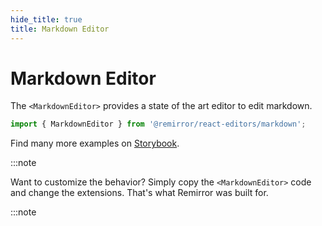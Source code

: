 ```yaml
---
hide_title: true
title: Markdown Editor
---
```



# Markdown Editor

The `<MarkdownEditor>` provides a state of the art editor to edit markdown.

```ts
import { MarkdownEditor } from '@remirror/react-editors/markdown';
```

<Basic />

Find many more examples on [Storybook](https://remirror.vercel.app/?path=/story/editors-markdown--basic).

:::note

Want to customize the behavior? Simply copy the `<MarkdownEditor>` code and change the extensions. That's what Remirror was built for.

:::note
